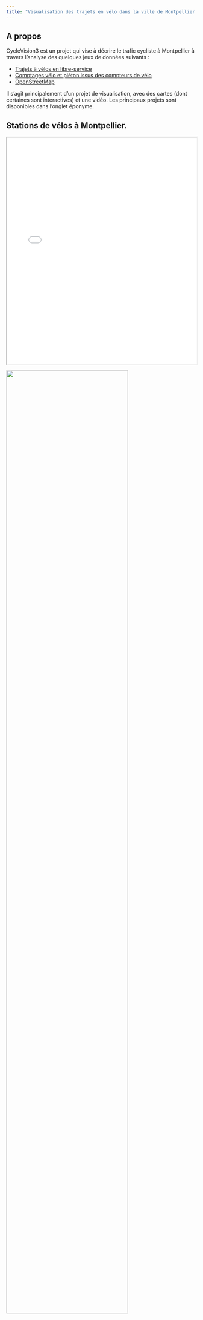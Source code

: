 ```yaml
---
title: "Visualisation des trajets en vélo dans la ville de Montpellier."
---
```

## A propos

CycleVision3 est un projet qui vise à décrire le trafic cycliste à Montpellier à travers l'analyse des quelques jeux de données suivants : 

- [Trajets à vélos en libre-service](https://data.montpellier3m.fr/dataset/courses-des-velos-velomagg-de-montpellier-mediterranee-metropole)
- [Comptages vélo et piéton issus des compteurs de vélo](https://data.montpellier3m.fr/dataset/comptages-velo-et-pieton-issus-des-compteurs-de-velo)
- [OpenStreetMap](https://www.openstreetmap.org/#map=6/46.45/2.21)
  
Il s'agit principalement d'un projet de visualisation, avec des cartes (dont certaines sont interactives) et une vidéo. Les principaux projets sont disponibles dans l'onglet éponyme. 


## Stations de vélos à Montpellier.

<iframe src="./images/montpellier_bike_stations_map.html" width="100%" height="600"></iframe>

![](https://raw.githubusercontent.com/mscaia/PROJ_HAX712X/main/images/Figure_of_interest_.png){fig-align="center" width="80%"}

![](https://raw.githubusercontent.com/mscaia/PROJ_HAX712X/main/images/Nbr_trajet_par_jour.png){fig-align="center" width="80%"}

## Test importation fichier HTML

<iframe src="./images/graphique_distance_jour.html" width="100%" height="600"></iframe>

## Test Importation fichier Python

```python
#| echo: false
#| results: true
exec(open("images/statistique.py").read())
```
## Contact

Pour toute question ou suggestion, n'hésitez pas à [nous contacter](auteurs.qmd).